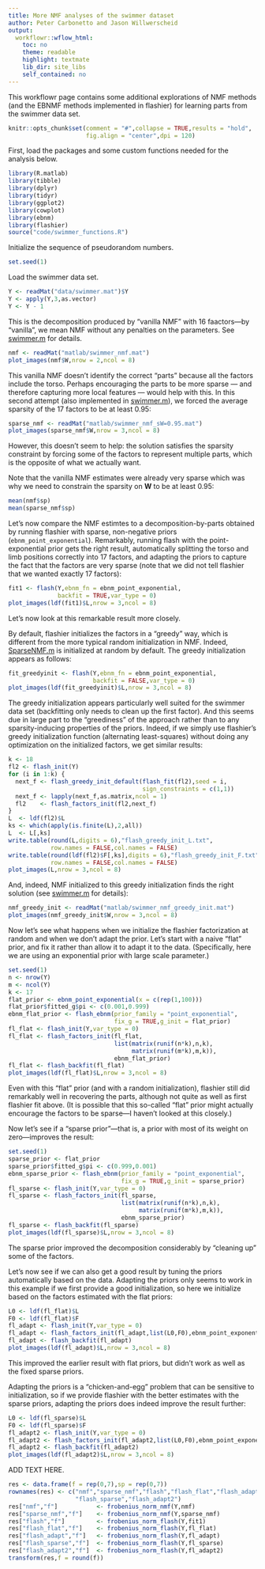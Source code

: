 ```yaml
---
title: More NMF analyses of the swimmer dataset
author: Peter Carbonetto and Jason Willwerscheid
output:
  workflowr::wflow_html:
    toc: no
    theme: readable
    highlight: textmate
    lib_dir: site_libs
    self_contained: no
---
```


This workflowr page contains some additional explorations of NMF
methods (and the EBNMF methods implemented in flashier) for learning
parts from the swimmer data set.

```r
knitr::opts_chunk$set(comment = "#",collapse = TRUE,results = "hold",
                      fig.align = "center",dpi = 120)
```

First, load the packages and some custom functions needed for the
analysis below.

```r
library(R.matlab)
library(tibble)
library(dplyr)
library(tidyr)
library(ggplot2)
library(cowplot)
library(ebnm)
library(flashier)
source("code/swimmer_functions.R")
```

Initialize the sequence of pseudorandom numbers.

```r
set.seed(1)
```

Load the swimmer data set.

```r
Y <- readMat("data/swimmer.mat")$Y
Y <- apply(Y,3,as.vector)
Y <- Y - 1
```

This is the decomposition produced by "vanilla NMF" with 16
faactors—by "vanilla", we mean NMF without any penalties on the
parameters. See [swimmer.m][swimmer_matlab] for details.

```r
nmf <- readMat("matlab/swimmer_nmf.mat")
plot_images(nmf$W,nrow = 2,ncol = 8)
```

This vanilla NMF doesn't identify the correct "parts" because all the
factors include the torso. Perhaps encouraging the parts to be more
sparse --- and therefore capturing more local features --- would help
with this. In this second attempt (also implemented in
[swimmer.m][swimmer_matlab]), we forced the average sparsity of the 17
factors to be at least 0.95:

```r
sparse_nmf <- readMat("matlab/swimmer_nmf_sW=0.95.mat")
plot_images(sparse_nmf$W,nrow = 3,ncol = 8)
```

However, this doesn't seem to help: the solution satisfies the
sparsity constraint by forcing some of the factors to represent
multiple parts, which is the opposite of what we actually want.

Note that the vanilla NMF estimates were already very sparse which
was why we need to constrain the sparsity on $\mathbf{W}$ to be at
least 0.95:

```r
mean(nmf$sp)
mean(sparse_nmf$sp)
```

Let's now compare the NMF estimtes to a decomposition-by-parts
obtained by running flashier with sparse, non-negative priors
(`ebnm_point_exponential`). Remarkably, running flash with the
point-exponential prior gets the right result, automatically splitting
the torso and limb positions correctly into 17 factors, and adapting
the priors to capture the fact that the factors are very sparse (note
that we did not tell flashier that we wanted exactly 17 factors):

```r
fit1 <- flash(Y,ebnm_fn = ebnm_point_exponential,
              backfit = TRUE,var_type = 0)
plot_images(ldf(fit1)$L,nrow = 3,ncol = 8)
```

Let's now look at this remarkable result more closely.

By default, flashier initializes the factors in a "greedy" way, which
is different from the more typical random initialization in NMF.
Indeed, [SparseNMF.m][sparsenmf] is initialized at random by
default. The greedy initialization appears as follows:

```r
fit_greedyinit <- flash(Y,ebnm_fn = ebnm_point_exponential,
                        backfit = FALSE,var_type = 0)
plot_images(ldf(fit_greedyinit)$L,nrow = 3,ncol = 8)
```

The greedy initialization appears particularly well suited for the
swimmer data set (backfitting only needs to clean up the first
factor). And this seems due in large part to the "greediness" of the
approach rather than to any sparsity-inducing properties of the
priors. Indeed, if we simply use flashier's greedy initialization
function (alternating least-squares) without doing any optimization on
the initialized factors, we get similar results:

```r
k <- 18
fl2 <- flash_init(Y)
for (i in 1:k) {
  next_f <- flash_greedy_init_default(flash_fit(fl2),seed = i,
                                      sign_constraints = c(1,1))
  next_f <- lapply(next_f,as.matrix,ncol = 1)
  fl2    <- flash_factors_init(fl2,next_f)
}
L  <- ldf(fl2)$L
ks <- which(apply(is.finite(L),2,all))
L  <- L[,ks]
write.table(round(L,digits = 6),"flash_greedy_init_L.txt",
            row.names = FALSE,col.names = FALSE)
write.table(round(ldf(fl2)$F[,ks],digits = 6),"flash_greedy_init_F.txt",
            row.names = FALSE,col.names = FALSE)
plot_images(L,nrow = 3,ncol = 8)
```

And, indeed, NMF initialized to this greedy initialization finds the
right solution (see [swimmer.m][swimmer_matlab] for details):

```r
nmf_greedy_init <- readMat("matlab/swimmer_nmf_greedy_init.mat")
plot_images(nmf_greedy_init$W,nrow = 3,ncol = 8)
```

Now let's see what happens when we initialize the flashier
factorization at random and when we don't adapt the prior. Let's start
with a naive "flat" prior, and fix it rather than allow it to adapt it
to the data. (Specifically, here we are using an exponential prior
with large scale parameter.)

```r
set.seed(1)
n <- nrow(Y)
m <- ncol(Y)
k <- 17
flat_prior <- ebnm_point_exponential(x = c(rep(1,100)))
flat_prior$fitted_g$pi <- c(0.001,0.999)
ebnm_flat_prior <- flash_ebnm(prior_family = "point_exponential",
                              fix_g = TRUE,g_init = flat_prior)
fl_flat <- flash_init(Y,var_type = 0)
fl_flat <- flash_factors_init(fl_flat,
                              list(matrix(runif(n*k),n,k),
                                   matrix(runif(m*k),m,k)),
                              ebnm_flat_prior)
fl_flat <- flash_backfit(fl_flat)
plot_images(ldf(fl_flat)$L,nrow = 3,ncol = 8)
```

Even with this "flat" prior (and with a random initialization),
flashier still did remarkably well in recovering the parts, although
not quite as well as first flashier fit above. (It is possible that
this so-called "flat" prior might actually encourage the factors to be
sparse—I haven't looked at this closely.)

Now let's see if a "sparse prior"—that is, a prior with most of its
weight on zero—improves the result:

```r
set.seed(1)
sparse_prior <- flat_prior
sparse_prior$fitted_g$pi <- c(0.999,0.001)
ebnm_sparse_prior <- flash_ebnm(prior_family = "point_exponential",
                                fix_g = TRUE,g_init = sparse_prior)
fl_sparse <- flash_init(Y,var_type = 0)
fl_sparse <- flash_factors_init(fl_sparse,
                                list(matrix(runif(n*k),n,k),
                                     matrix(runif(m*k),m,k)),
                                ebnm_sparse_prior)
fl_sparse <- flash_backfit(fl_sparse)
plot_images(ldf(fl_sparse)$L,nrow = 3,ncol = 8)
```

The sparse prior improved the decomposition considerably by "cleaning
up" some of the factors.

Let's now see if we can also get a good result by tuning the priors
automatically based on the data. Adapting the priors only seems to
work in this example if we first provide a good initialization, so
here we initialize based on the factors estimated with the flat
priors:

```r
L0 <- ldf(fl_flat)$L
F0 <- ldf(fl_flat)$F
fl_adapt <- flash_init(Y,var_type = 0)
fl_adapt <- flash_factors_init(fl_adapt,list(L0,F0),ebnm_point_exponential)
fl_adapt <- flash_backfit(fl_adapt)
plot_images(ldf(fl_adapt)$L,nrow = 3,ncol = 8)
```

This improved the earlier result with flat priors, but didn't work
as well as the fixed sparse priors.

Adapting the priors is a "chicken-and-egg" problem that can be
sensitive to initialization, so if we provide flashier with the better
estimates with the sparse priors, adapting the priors does indeed
improve the result further:

```r
L0 <- ldf(fl_sparse)$L
F0 <- ldf(fl_sparse)$F
fl_adapt2 <- flash_init(Y,var_type = 0)
fl_adapt2 <- flash_factors_init(fl_adapt2,list(L0,F0),ebnm_point_exponential)
fl_adapt2 <- flash_backfit(fl_adapt2)
plot_images(ldf(fl_adapt2)$L,nrow = 3,ncol = 8)
```

ADD TEXT HERE.

```r
res <- data.frame(f = rep(0,7),sp = rep(0,7))
rownames(res) <- c("nmf","sparse_nmf","flash","flash_flat","flash_adapt",
                   "flash_sparse","flash_adapt2")
res["nmf","f"]           <- frobenius_norm_nmf(Y,nmf)
res["sparse_nmf","f"]    <- frobenius_norm_nmf(Y,sparse_nmf)
res["flash","f"]         <- frobenius_norm_flash(Y,fit1)
res["flash_flat","f"]    <- frobenius_norm_flash(Y,fl_flat)
res["flash_adapt","f"]   <- frobenius_norm_flash(Y,fl_adapt)
res["flash_sparse","f"]  <- frobenius_norm_flash(Y,fl_sparse)
res["flash_adapt2","f"]  <- frobenius_norm_flash(Y,fl_adapt2)
transform(res,f = round(f))
```

[swimmer_matlab]: https://github.com/willwerscheid/ebnmf-paper/blob/master/matlab/swimmer.m
[sparsenmf]: https://github.com/willwerscheid/ebnmf-paper/blob/master/matlab/sparseNMF.m
